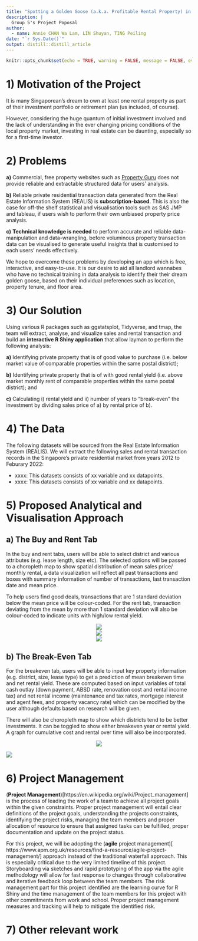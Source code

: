 ```yaml
---
title: "Spotting a Golden Goose (a.k.a. Profitable Rental Property) in Singapore"
description: |
  Group 5's Project Poposal
author:
  - name: Annie CHAN Wa Lam, LIN Shuyan, TING Peiling
date: "`r Sys.Date()`"
output: distill::distill_article
---
```


```r
knitr::opts_chunk$set(echo = TRUE, warning = FALSE, message = FALSE, eval = TRUE, fig.retina = 3)
```

# 1) Motivation of the Project

It is many Singaporean's dream to own at least one rental property as part of their investment portfolio or retirement plan (us included, of course). 

However, considering the huge quantum of initial investment involved and the lack of understanding in the ever changing pricing conditions of the local property market, investing in real estate can be daunting, especially so for a first-time investor.

# 2) Problems

__a)__ Commercial, free property websites such as [Property Guru](https://www.propertyguru.com.sg/) does not provide reliable and extractable structured data for users' analysis. 

__b)__ Reliable private residential transaction data generated from the Real Estate Information System (REALIS) is __subscription-based__. This is also the case for off-the shelf statistical and visualisation tools such as SAS JMP and tableau, if users wish to perform their own unbiased property price analysis.

__c)__ __Technical knowledge is needed__ to perform accurate and reliable data-manipulation and data-wrangling, before voluminous property transaction data can be visualised to generate useful insights that is customised to each users' needs effectively.

We hope to overcome these problems by developing an app which is free, interactive, and easy-to-use. It is our desire to aid all landlord wannabes who have no technical training in data analysis to identify their their dream golden goose, based on their individual preferences such as location, property tenure, and floor area.


# 3) Our Solution

Using various R packages such as ggstatsplot, Tidyverse, and tmap, the team will extract, analyse, and visualize sales and rental transaction and build an __interactive R Shiny application__ that allow layman to perform the following analysis:

__a)__ Identifying private property that is of good value to purchase (i.e. below market value of comparable properties within the same postal district);

__b)__ Identifying private property that is of with good rental yield (i.e. above market monthly rent of comparable properties within the same postal district); and

__c)__ Calculating i) rental yield and ii) number of years to “break-even” the investment by dividing sales price of a) by rental price of b). 


# 4) The Data

The following datasets will be sourced from the Real Estate Information System (REALIS). We will extract the following sales and rental transaction records in the Singapore's private residential market from years 2012 to Feburary 2022:

+ xxxx: This datasets consists of xx variable and xx datapoints.
+ xxxx: This datasets consists of xx variable and xx datapoints.


# 5) Proposed Analytical and Visualisation Approach

## a) The Buy and Rent Tab

In the buy and rent tabs, users will be able to select district and various attributes (e.g. lease length, size etc). The selected options will be passed to a choropleth map to show spatial distribution of mean sales price/ monthly rental, a data visualization will reflect all past transactions and boxes with summary information of number of transactions, last transaction date and mean price. 

To help users find good deals, transactions that are 1 standard deviation below the mean price will be colour-coded. For the rent tab, transaction deviating from the mean by more than 1 standard deviation will also be colour-coded to indicate units with high/low rental yield. 

<center>

![](data/buy1.png)
</center>


<center>

![](data/buy2.png)
</center>

<center>

![](data/buy3.png)
</center>

## b) The Break-Even Tab

For the breakeven tab, users will be able to input key property information (e.g. district, size, lease type) to get a prediction of mean breakeven time and net rental yield. These are computed based on input variables of total cash outlay (down payment, ABSD rate, renovation cost and rental income tax) and net rental income (maintenance and tax rates, mortgage interest and agent fees, and property vacancy rate) which can be modified by the user although defaults based on research will be given. 

There will also be choropleth map to show which districts tend to be better investments. It can be toggled to show either breakeven year or rental yield. A graph for cumulative cost and rental over time will also be incorporated.

<center>

![](data/be1.png)

</center>

![](data/be2.png)

</center>


# 6) Project Management

(**Project Management**)[https://en.wikipedia.org/wiki/Project_management] is the process of leading the work of a team to achieve all project goals within the given constraints.  Proper project management will entail clear definitions of the project goals, understanding the projects constraints, identifying the project risks, managing the team members and proper allocation of resource to ensure that assigned tasks can be fulfilled, proper documentation and update on the project status.   

For this project, we will be adopting the (**agile** project management)[ https://www.apm.org.uk/resources/find-a-resource/agile-project-management/] approach instead of the traditional waterfall approach.  This is especially critical due to the very limited timeline of this project.  Storyboarding via sketches and rapid prototyping of the app via the agile methodology will allow for fast response to changes through collaborative and iterative feedback loop between the team members.  The risk management part for this project identified are the learning curve for R Shiny and the time management of the team members for this project with other commitments from work and school.  Proper project management measures and tracking will help to mitigate the identified risk.  

# 7) Other relevant work
